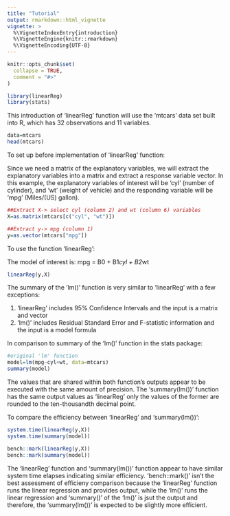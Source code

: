 ```yaml
---
title: "Tutorial"
output: rmarkdown::html_vignette
vignette: >
  %\VignetteIndexEntry{introduction}
  %\VignetteEngine{knitr::rmarkdown}
  %\VignetteEncoding{UTF-8}
---
```


```r
knitr::opts_chunk$set(
  collapse = TRUE,
  comment = "#>"
)
```

```r
library(linearReg)
library(stats)
```


This introduction of 'linearReg' function will use the 'mtcars' data set built 
into R, which has 32 observations and 11 variables.

```r
data=mtcars
head(mtcars)
```

To set up before implementation of 'linearReg' function:

Since we need a matrix of the explanatory variables, we will extract the 
explanatory variables into a matrix and extract a response variable vector. In 
this example, the explanatory variables of interest will be 'cyl' (number of 
cylinder), and 'wt' (weight of vehicle) and the responding variable will be 
'mpg' (Miles/(US) gallon).

```r
##Extract X-> select cyl (column 2) and wt (column 6) variables
X=as.matrix(mtcars[c("cyl", "wt")])

##Extract y-> mpg (column 1)
y=as.vector(mtcars["mpg"])
```

To use the function 'linearReg':

The model of interest is: mpg = B0 + B1*cyl + B2*wt

```r
linearReg(y,X)
```

The summary of the 'lm()' function is very similar to 'linearReg' with a 
few exceptions:

1. 'linearReg' includes 95% Confidence Intervals and the input is a matrix
    and vector
2. 'lm()' includes Residual Standard Error and F-statistic information and 
    the input is a model formula

In comparison to summary of the 'lm()' function in the stats package:

```r
#original 'lm' function
model=lm(mpg~cyl+wt, data=mtcars)
summary(model)
```

The values that are shared within both function's outputs appear to be executed 
with the same amount of precision. The 'summary(lm())' function has the same 
output values as 'linearReg' only the values of the former are rounded to the
ten-thousandth decimal point.


To compare the efficiency between 'linearReg' and 'summary(lm())':

```r
system.time(linearReg(y,X))
system.time(summary(model))

bench::mark(linearReg(y,X))
bench::mark(summary(model))
```

The 'linearReg' function and 'summary(lm())' function appear to have similar 
system time elapses indicating similar efficiency. 'bench::mark()' isn't the 
best assessment of efficieny comparison because the 'linearReg' function runs
the linear regression and provides output, while the 'lm()' runs the linear 
regression and 'summary()' of the 'lm()' is jsut the output and therefore, the 
'summary(lm())' is expected to be slightly more efficient.

